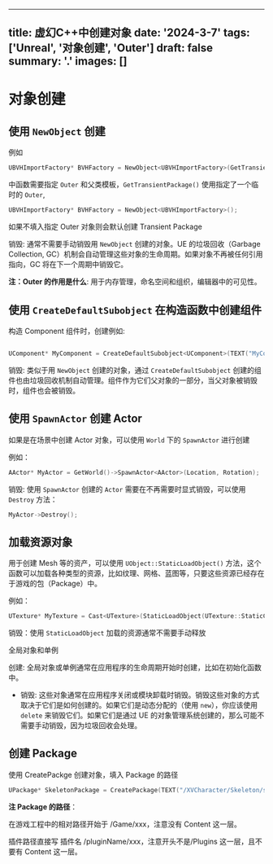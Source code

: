 
---
title: 虚幻C++中创建对象
date: '2024-3-7'
tags: ['Unreal', '对象创建', 'Outer']
draft: false
summary: '.'
images: []
---

# 对象创建

## 使用 `NewObject` 创建

例如

```cpp
UBVHImportFactory* BVHFactory = NewObject<UBVHImportFactory>(GetTransientPackage(), UBVHImportFactory::StaticClass());
```

中函数需要指定 `Outer` 和父类模板，`GetTransientPackage()` 使用指定了一个临时的 `Outer`,

```cpp
UBVHImportFactory* BVHFactory = NewObject<UBVHImportFactory>();
```

如果不填入指定 Outer 对象则会默认创建 Transient Package

销毁: 通常不需要手动销毁用 `NewObject` 创建的对象。UE 的垃圾回收（Garbage Collection, GC）机制会自动管理这些对象的生命周期。如果对象不再被任何引用指向，GC 将在下一个周期中销毁它。

**注：Outer 的作用是什么**: 用于内存管理，命名空间和组织，编辑器中的可见性。

## 使用 `CreateDefaultSubobject` 在构造函数中创建组件

构造 Component 组件时，创建例如:

```cpp

UComponent* MyComponent = CreateDefaultSubobject<UComponent>(TEXT("MyComponent"));
```

销毁: 类似于用 `NewObject` 创建的对象，通过 `CreateDefaultSubobject` 创建的组件也由垃圾回收机制自动管理。组件作为它们父对象的一部分，当父对象被销毁时，组件也会被销毁。

## 使用 `SpawnActor` 创建 Actor

如果是在场景中创建 Actor 对象，可以使用 `World` 下的 `SpawnActor` 进行创建

例如：

```cpp
AActor* MyActor = GetWorld()->SpawnActor<AActor>(Location, Rotation);
```

销毁: 使用 `SpawnActor` 创建的 `Actor` 需要在不再需要时显式销毁，可以使用 `Destroy` 方法：

```cpp
MyActor->Destroy();
```

## 加载资源对象

用于创建 Mesh 等的资产，可以使用 `UObject::StaticLoadObject()` 方法，这个函数可以加载各种类型的资源，比如纹理、网格、蓝图等，只要这些资源已经存在于游戏的包（Package）中。

例如：

```cpp
UTexture* MyTexture = Cast<UTexture>(StaticLoadObject(UTexture::StaticClass(), nullptr, TEXT("/Game/Textures/MyTexture.MyTexture")));
```

销毁：使用 `StaticLoadObject` 加载的资源通常不需要手动释放

全局对象和单例

创建: 全局对象或单例通常在应用程序的生命周期开始时创建，比如在初始化函数中。

- 销毁: 这些对象通常在应用程序关闭或模块卸载时销毁。销毁这些对象的方式取决于它们是如何创建的。如果它们是动态分配的（使用 `new`），你应该使用 `delete` 来销毁它们。如果它们是通过 UE 的对象管理系统创建的，那么可能不需要手动销毁，因为垃圾回收会处理。

## 创建 Package

使用 CreatePackge 创建对象，填入 Package 的路径

```cpp
UPackage* SkeletonPackage = CreatePackage(TEXT("/XVCharacter/Skeleton/skeleton.skeleton"));
```

**注 Package 的路径**：

在游戏工程中的相对路径开始于 /Game/xxx，注意没有 Content 这一层。

插件路径直接写 插件名 /pluginName/xxx，注意开头不是/Plugins 这一层，且不要有 Content 这一层。


